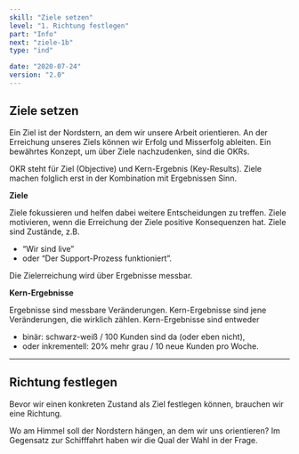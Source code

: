 ```yaml
---
skill: "Ziele setzen"
level: "1. Richtung festlegen"
part: "Info"
next: "ziele-1b"
type: "ind"

date: "2020-07-24"
version: "2.0"
---
```



<Row className="tutsegment"> 
<Col>

## Ziele setzen

Ein Ziel ist der Nordstern, an dem wir unsere Arbeit orientieren.
An der Erreichung unseres Ziels können wir Erfolg und Misserfolg ableiten.
Ein bewährtes Konzept, um über Ziele nachzudenken, sind die OKRs.

OKR steht für Ziel (Objective) und Kern-Ergebnis (Key-Results).
Ziele machen folglich erst in der Kombination mit Ergebnissen Sinn.

**Ziele**

Ziele fokussieren und helfen dabei weitere Entscheidungen zu treffen.
Ziele motivieren, wenn die Erreichung der Ziele positive Konsequenzen hat.
Ziele sind Zustände, z.B. 

* “Wir sind live” 
* oder “Der Support-Prozess funktioniert”.

Die Zielerreichung wird über Ergebnisse messbar.

**Kern-Ergebnisse**

Ergebnisse sind messbare Veränderungen.
Kern-Ergebnisse sind jene Veränderungen, die wirklich zählen.
Kern-Ergebnisse sind entweder

* binär: schwarz-weiß / 100 Kunden sind da (oder eben nicht),
* oder inkrementell: 20% mehr grau / 10 neue Kunden pro Woche.


---

## Richtung festlegen

Bevor wir einen konkreten Zustand als Ziel festlegen können, brauchen wir eine Richtung.

Wo am Himmel soll der Nordstern hängen, an dem wir uns orientieren?
Im Gegensatz zur Schifffahrt haben wir die Qual der Wahl in der Frage.

</Col>
</Row>